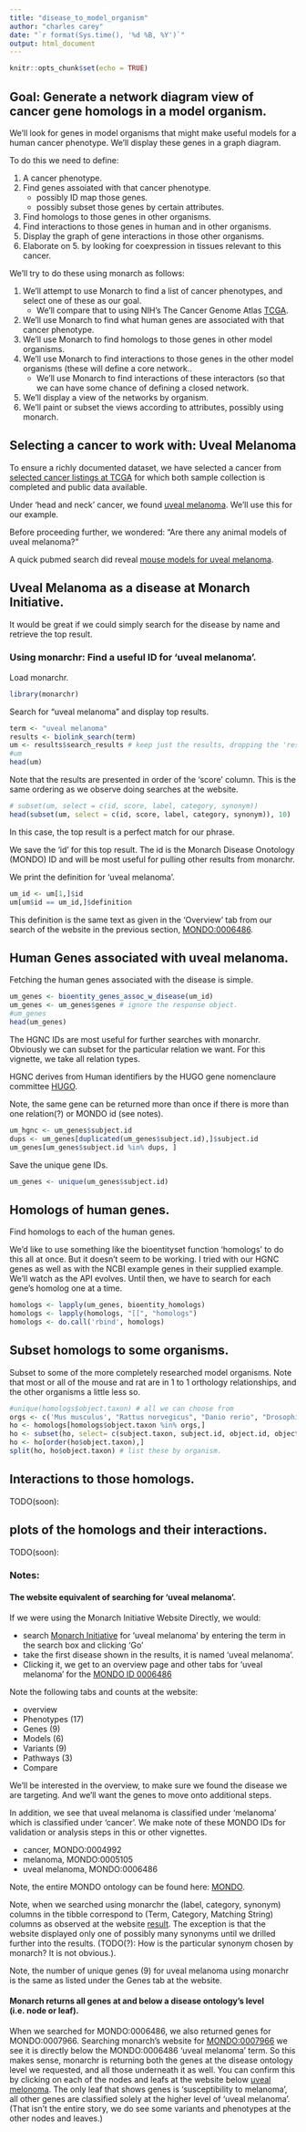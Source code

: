```yaml
---
title: "disease_to_model_organism"
author: "charles carey"
date: "`r format(Sys.time(), '%d %B, %Y')`"
output: html_document
---
```


```r
knitr::opts_chunk$set(echo = TRUE)
```

## Goal: Generate a network diagram view of cancer gene homologs in a model organism.

We'll look for genes in model organisms that might make useful models for a human cancer phenotype.
We'll display these genes in a graph diagram.

To do this we need to define:

1. A cancer phenotype.
2. Find genes assoiated with that cancer phenotype.
    + possibly ID map those genes.
    + possibly subset those genes by certain attributes.
3. Find homologs to those genes in other organisms.
4. Find interactions to those genes in human and in other organisms.
5. Display the graph of gene interactions in those other organisms.
6. Elaborate on 5. by looking for coexpression in tissues relevant to this cancer.

We'll try to do these using monarch as follows:

1. We'll attempt to use Monarch to find a list of cancer phenotypes, and select one of these as our goal.
    + We'll compare that to using NIH's The Cancer Genome Atlas [TCGA](https://cancergenome.nih.gov/).
2. We'll use Monarch to find what human genes are associated with that cancer phenotype.
3. We'll use Monarch to find homologs to those genes in other model organisms.
4. We'll use Monarch to find interactions to those genes in the other model organisms (these will define a core network..
    + We'll use Monarch to find interactions of these interactors (so that we can have some chance of defining a closed network.
5. We'll display a view of the networks by organism.
6. We'll paint or subset the views according to attributes, possibly using monarch.

## Selecting a cancer to work with: Uveal Melanoma

To ensure a richly documented dataset, we have selected a cancer from 
[selected cancer listings at TCGA](https://cancergenome.nih.gov/cancersselected) 
for which both sample collection is completed and public data available.

Under 'head and neck' cancer, we found 
[uveal melanoma](https://cancergenome.nih.gov/cancersselected/UvealMelanoma). 
We'll use this for our example.

Before proceeding further, we wondered: "Are there any animal models of uveal melanoma?"

A quick pubmed search did reveal [mouse models for uveal melanoma](https://www.ncbi.nlm.nih.gov/pubmed/?term=uveal+melanoma+mouse).

## Uveal Melanoma as a disease at Monarch Initiative.

It would be great if we could simply search for the disease by name and retrieve the top result.

### Using monarchr: Find a useful ID for 'uveal melanoma'.

Load monarchr.

```r
library(monarchr)
```

Search for "uveal melanoma" and display top results.

```r
term <- "uveal melanoma"
results <- biolink_search(term)
um <- results$search_results # keep just the results, dropping the 'response' object.
#um
head(um)
```


Note that the results are presented in order of the 'score' column. 
This is the same ordering as we observe doing searches at the website.

```r
# subset(um, select = c(id, score, label, category, synonym))
head(subset(um, select = c(id, score, label, category, synonym)), 10)
```

In this case, the top result is a perfect match for our phrase.

We save the 'id' for this top result. The id is the Monarch Disease Onotology 
(MONDO) ID and will be most useful for pulling other results from monarchr. 


We print the definition for 'uveal melanoma'. 

```r
um_id <- um[1,]$id
um[um$id == um_id,]$definition
```

This definition is the same text as given in the 'Overview' tab from our search of the website in the previous section, [MONDO:0006486](https://monarchinitiative.org/disease/MONDO:0006486).

## Human Genes associated with uveal melanoma.

Fetching the human genes associated with the disease is simple.

```r
um_genes <- bioentity_genes_assoc_w_disease(um_id)
um_genes <- um_genes$genes # ignore the response object.
#um_genes
head(um_genes)
```

The HGNC IDs are most useful for further searches with monarchr. Obviously we can subset for the particular relation we want. For this vignette, we take all relation types.

HGNC derives from Human identifiers by the HUGO gene nomenclaure committee [HUGO](https://www.genenames.org/).

Note, the same gene can be returned more than once if there is more than one relation(?) or MONDO id (see notes).



```r
um_hgnc <- um_genes$subject.id
dups <- um_genes[duplicated(um_genes$subject.id),]$subject.id
um_genes[um_genes$subject.id %in% dups, ]
```

Save the unique gene IDs.

```r
um_genes <- unique(um_genes$subject.id)
```

## Homologs of human genes.

Find homologs to each of the human genes.

We'd like to use something like the bioentityset function 'homologs' to do 
this all at once. But it doesn't seem to be working. I tried with our HGNC
genes as well as with the NCBI example genes in their supplied example. We'll
watch as the API evolves. Until then, we have to search for each gene's 
homolog one at a time.

```r
homologs <- lapply(um_genes, bioentity_homologs)
homologs <- lapply(homologs, "[[", "homologs")
homologs <- do.call('rbind', homologs)
```

## Subset homologs to some organisms.

Subset to some of the more completely researched model organisms. Note that most or all of the mouse and rat are in 1 to 1 orthology relationships, and the other organisms a little less so.

```r
#unique(homologs$object.taxon) # all we can choose from
orgs <- c('Mus musculus', "Rattus norvegicus", "Danio rerio", "Drosophila melanogaster", "Caenorhabditis elegans", "Saccharomyces cerevisiae S288C")
ho <- homologs[homologs$object.taxon %in% orgs,]
ho <- subset(ho, select= c(subject.taxon, subject.id, object.id, object.taxon))
ho <- ho[order(ho$object.taxon),]
split(ho, ho$object.taxon) # list these by organism.
```

## Interactions to those homologs.

TODO(soon):

## plots of the homologs and their interactions.

TODO(soon):

### Notes:

#### The website equivalent of searching for 'uveal melanoma'.

If we were using the Monarch Initiative Website Directly, we would:

- search [Monarch Initiative](https://monarchinitiative.org/) for 'uveal melanoma' by entering the term in the search box and clicking 'Go'
- take the first disease shown in the results, it is named 'uveal melanoma'. 
- Clicking it, we get to an overview page and other tabs for 'uveal melanoma' for the [MONDO ID 0006486](https://monarchinitiative.org/disease/MONDO:0006486)

Note the following tabs and counts at the website:

- overview 
- Phenotypes (17)
- Genes (9) 
- Models (6) 
- Variants (9) 
- Pathways (3) 
- Compare

We'll be interested in the overview, to make sure we found the disease we 
are targeting. And we'll want the genes to move onto additional steps.

In addition, we see that uveal melanoma is classified under 'melanoma' which is 
classified under 'cancer'. We make note of these MONDO IDs for 
validation or analysis steps in this or other vignettes.

- cancer, MONDO:0004992
- melanoma, MONDO:0005105
- uveal melanoma, MONDO:0006486 

Note, the entire MONDO ontology can be found here: [MONDO](http://www.obofoundry.org/ontology/mondo.html).

Note, when we searched using monarchr the (label, category, synonym) columns in the tibble correspond to (Term, Category, Matching String) columns as observed at the website [result](https://monarchinitiative.org/search/uveal%20melanoma). The exception is that the website displayed only one of possibly many synonyms until we drilled further into the results. (TODO(?): How is the particular synonym chosen by monarch? It is not obvious.).

Note, the number of unique genes (9) for uveal melanoma using monarchr is the same as listed under the Genes tab at the website.

#### Monarch returns all genes at and below a disease ontology's level (i.e. node or leaf).

When we searched for MONDO:0006486, we also returned genes for MONDO:0007966. 
Searching monarch's website for [MONDO:0007966](https://monarchinitiative.org/disease/MONDO:0007966)
we see it is directly below the MONDO:0006486 'uveal melanoma' term. So this makes sense, monarchr
is returning both the genes at the disease ontology level we requested, and all those underneath it as well.
You can confirm this by clicking on each of the nodes and leafs at the website below
[uveal melonoma](https://monarchinitiative.org/disease/MONDO:0006486). The only leaf that shows genes is
'susceptibility to melanoma', all other genes are classified solely at the higher level of 'uveal melanoma'. 
(That isn't the entire story, we do see some variants and phenotypes at the other nodes and leaves.)

